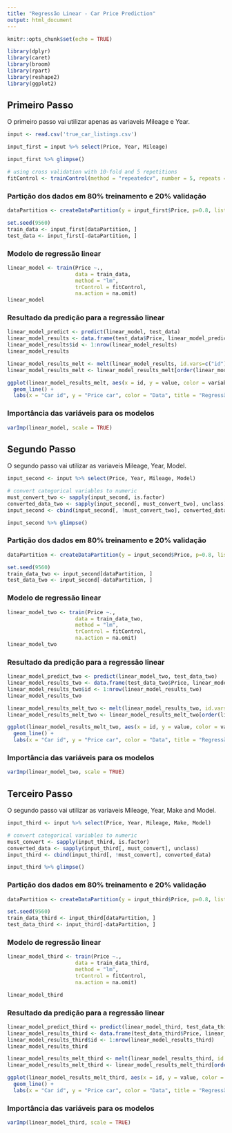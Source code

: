 ```yaml
---
title: "Regressão Linear - Car Price Prediction"
output: html_document
---
```


```r
knitr::opts_chunk$set(echo = TRUE)
```

```r
library(dplyr)
library(caret)
library(broom)
library(rpart)
library(reshape2)
library(ggplot2)
```

## Primeiro Passo

O primeiro passo vai utilizar apenas as variaveis Mileage e Year.

```r
input <- read.csv('true_car_listings.csv')

input_first = input %>% select(Price, Year, Mileage)

input_first %>% glimpse()
```


```r
# using cross validation with 10-fold and 5 repetitions
fitControl <- trainControl(method = "repeatedcv", number = 5, repeats = 10)
``` 

### Partição dos dados em 80% treinamento e 20% validação

```r
dataPartition <- createDataPartition(y = input_first$Price, p=0.8, list=FALSE)

set.seed(9560)
train_data <- input_first[dataPartition, ]
test_data <- input_first[-dataPartition, ]
``` 

### Modelo de regressão linear

```r
linear_model <- train(Price ~.,
                      data = train_data,
                      method = "lm",
                      trControl = fitControl,
                      na.action = na.omit)
linear_model
```

### Resultado da predição para a regressão linear

```r
linear_model_predict <- predict(linear_model, test_data)
linear_model_results <- data.frame(test_data$Price, linear_model_predict)
linear_model_results$id <- 1:nrow(linear_model_results)
linear_model_results

linear_model_results_melt <- melt(linear_model_results, id.vars=c("id"))
linear_model_results_melt <- linear_model_results_melt[order(linear_model_results_melt$id),]

ggplot(linear_model_results_melt, aes(x = id, y = value, color = variable)) + 
  geom_line() +
  labs(x = "Car id", y = "Price car", color = "Data", title = "Regressão com Mileage e Year")
```

### Importância das variáveis para os modelos

```r
varImp(linear_model, scale = TRUE)
```

## Segundo Passo

O segundo passo vai utilizar as variaveis Mileage, Year, Model.

```r
input_second <- input %>% select(Price, Year, Mileage, Model)

# convert categorical variables to numeric
must_convert_two <- sapply(input_second, is.factor)
converted_data_two <- sapply(input_second[, must_convert_two], unclass)
input_second <- cbind(input_second[, !must_convert_two], converted_data_two)

input_second %>% glimpse()
```

### Partição dos dados em 80% treinamento e 20% validação

```r
dataPartition <- createDataPartition(y = input_second$Price, p=0.8, list=FALSE)

set.seed(9560)
train_data_two <- input_second[dataPartition, ]
test_data_two <- input_second[-dataPartition, ]
``` 

### Modelo de regressão linear

```r
linear_model_two <- train(Price ~.,
                      data = train_data_two,
                      method = "lm",
                      trControl = fitControl,
                      na.action = na.omit)
linear_model_two
```

### Resultado da predição para a regressão linear

```r
linear_model_predict_two <- predict(linear_model_two, test_data_two)
linear_model_results_two <- data.frame(test_data_two$Price, linear_model_predict_two)
linear_model_results_two$id <- 1:nrow(linear_model_results_two)
linear_model_results_two

linear_model_results_melt_two <- melt(linear_model_results_two, id.vars=c("id"))
linear_model_results_melt_two <- linear_model_results_melt_two[order(linear_model_results_melt_two$id),]

ggplot(linear_model_results_melt_two, aes(x = id, y = value, color = variable)) + 
  geom_line() +
  labs(x = "Car id", y = "Price car", color = "Data", title = "Regressão com Mileage, Year e Model")
```

### Importância das variáveis para os modelos

```r
varImp(linear_model_two, scale = TRUE)
```


## Terceiro Passo

O segundo passo vai utilizar as variaveis Mileage, Year, Make and Model.

```r
input_third <- input %>% select(Price, Year, Mileage, Make, Model)

# convert categorical variables to numeric
must_convert <- sapply(input_third, is.factor)
converted_data <- sapply(input_third[, must_convert], unclass)
input_third <- cbind(input_third[, !must_convert], converted_data)

input_third %>% glimpse()
```

### Partição dos dados em 80% treinamento e 20% validação

```r
dataPartition <- createDataPartition(y = input_third$Price, p=0.8, list=FALSE)

set.seed(9560)
train_data_third <- input_third[dataPartition, ]
test_data_third <- input_third[-dataPartition, ]
``` 

### Modelo de regressão linear

```r
linear_model_third <- train(Price ~.,
                      data = train_data_third,
                      method = "lm",
                      trControl = fitControl,
                      na.action = na.omit)

linear_model_third
```

### Resultado da predição para a regressão linear

```r
linear_model_predict_third <- predict(linear_model_third, test_data_third)
linear_model_results_third <- data.frame(test_data_third$Price, linear_model_predict_third)
linear_model_results_third$id <- 1:nrow(linear_model_results_third)
linear_model_results_third

linear_model_results_melt_third <- melt(linear_model_results_third, id.vars=c("id"))
linear_model_results_melt_third <- linear_model_results_melt_third[order(linear_model_results_melt_third$id),]

ggplot(linear_model_results_melt_third, aes(x = id, y = value, color = variable)) + 
  geom_line() +
  labs(x = "Car id", y = "Price car", color = "Data", title = "Regressão com Mileage, Year, Make e Model")
```

### Importância das variáveis para os modelos

```r
varImp(linear_model_third, scale = TRUE)
```
